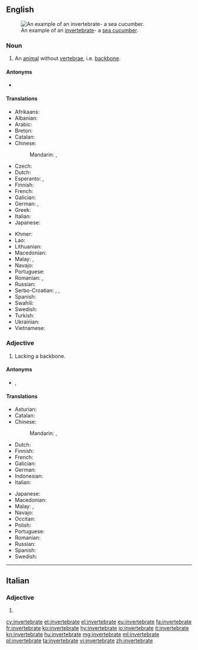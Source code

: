 ==English==
{{wikipedia}}
[[Image:Thelenota ananas.jpg|thumb|An example of an [[invertebrate]]- a [[sea cucumber]].]]

===Noun===
{{en-noun}}

# An [[animal]] without [[vertebra]]e, i.e. [[backbone]].

====Antonyms====
* {{l/en|vertebrate}}

====Translations====
{{trans-top|animal without backbone}}
* Afrikaans: {{t|af|invertebraat}}
* Albanian: {{t|sq|invertebrore|m}}
* Arabic: {{t|ar|لا فقاري}}
* Breton: {{t|br|divellkeineg|m}}
* Catalan: {{t|ca|invertebrat|m}}
* Chinese:
*: Mandarin: {{t+|cmn|無脊椎動物|sc=Hani}}, {{t|cmn|无脊椎动物|tr=wújǐzhuī dòngwù|sc=Hani}}
* Czech: {{t|cs|bezobratlý|m}}
* Dutch: {{t|nl|ongewervelde}}
* Esperanto: {{t|eo|malvertebrulo}}, {{t|eo|senvertebrulo}}
* Finnish: {{t|fi|selkärangaton}}
* French: {{t+|fr|invertébré|m}}
* Galician: {{t|gl|invertebrado|m}}
* German: {{t|de|Invertebrat|n}}, {{t|de|Wirbelloses|n}}
* Greek: {{t+|el|ασπόνδυλο|n|sc=Grek}}
* Italian: {{t|it|invertebrato|m}}
* Japanese: {{t+|ja|無脊椎動物|tr=むせきついどうぶつ, musekitsui dōbutsu|sc=Jpan}}
{{trans-mid}}
* Khmer: {{t|km|សត្វឥតឆ្អឹងកង|tr=sat it che eng kong|sc=Khmr}}
* Lao: {{t|lo|ສັດບໍ່ມີກະດູກສັນຫລັງ|tr=sad bomi kaduk sanlang|sc=Laoo}}
* Lithuanian: {{t|lt|bestuburis|m}}
* Macedonian: {{t|mk|безрбетнички|m|tr=bezrbétnički}}
* Malay: {{t|ms|haiwan invertebrat}}, {{t|ms|invertebrat}}
* Navajo: {{t|nv|chʼosh bíígháán ádaadinígíí}}
* Portuguese: {{t+|pt|invertebrado|m}}
* Romanian: {{t+|ro|nevertebrată|f}}, {{t+|ro|nevertebrat|m}}
* Russian: {{t+|ru|беспозвоночное|n|tr=bespozvonóčnoje}}
* Serbo-Croatian: {{t+|sh|beskičmenjak|m}}, {{t+|sh|beskičmen|m}}, {{t|sh|beskralješnjak|m}}
* Spanish: {{t+|es|invertebrado|m}}
* Swahili: {{t|sw|wasouti}}
* Swedish: {{t+|sv|ryggradslöst djur|n}}
* Turkish: {{t+|tr|omurgasız}}
* Ukrainian: {{t|uk|безхребетна тварина|f|tr=bezkhrebetna tvaryna|sc=Cyrl}}
* Vietnamese: {{t|vi|động vật không xương sống}}
{{trans-bottom}}

===Adjective===
{{en-adj}}

# Lacking a backbone.

====Antonyms====
* {{l/en|vertebrate}}, {{l/en|vertebrated}}

====Translations====
{{trans-top|lacking backbone}}
* Asturian: {{t+|ast|invertebráu}}
* Catalan: {{t|ca|invertebrat}}
* Chinese:
*: Mandarin: {{t|cmn|無脊椎|sc=Hani}}, {{t+|cmn|无脊椎|tr=wújǐzhuī|sc=Hani}}
* Dutch: {{t|nl|ongewerveld}}
* Finnish: {{t|fi|selkärangaton}}
* French: {{t+|fr|invertébré}}
* Galician: {{t|gl|invertebrado}}
* German: {{t|de|wirbellos}}
* Indonesian: {{t+|id|invertebrata}}
* Italian: {{t|it|invertebrato}}
{{trans-mid}}
* Japanese: {{t|ja|無脊椎|tr=むせきつい, musekitsui|sc=Jpan}}
* Macedonian: {{t|mk|безрбетник|m|tr=bez'rbetnik}}
* Malay: {{t|ms|tidak bertulang belakang}}, {{t|ms|invertebrat}}
* Navajo: {{t|nv|bíígháán ádaadinígíí}}
* Occitan: {{t|oc|invertebrat}}
* Polish: {{t|pl|bezkręgowiec}}
* Portuguese: {{t+|pt|invertebrado}}
* Romanian: {{t+|ro|nevertebrat|m|n}}
* Russian: {{t+|ru|беспозвоночный|tr=bespozvonóčnyj}}
* Spanish: {{t+|es|invertebrado}}
* Swedish: {{t+|sv|ryggradslös}}
{{trans-bottom}}

----

==Italian==

===Adjective===
{{head|it|adjective form}}

# {{feminine plural of|invertebrato|lang=it}}

[[cy:invertebrate]]
[[et:invertebrate]]
[[el:invertebrate]]
[[eu:invertebrate]]
[[fa:invertebrate]]
[[fr:invertebrate]]
[[ko:invertebrate]]
[[hy:invertebrate]]
[[io:invertebrate]]
[[it:invertebrate]]
[[kn:invertebrate]]
[[hu:invertebrate]]
[[mg:invertebrate]]
[[ml:invertebrate]]
[[pl:invertebrate]]
[[ta:invertebrate]]
[[vi:invertebrate]]
[[zh:invertebrate]]
